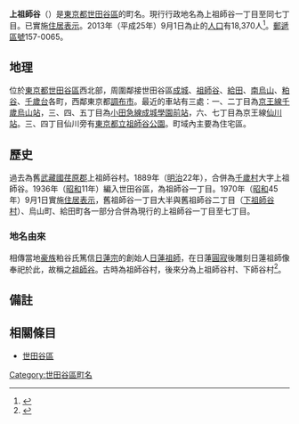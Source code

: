 {{Pathnav|日本|東京都|世田谷區|frame=1}}
{{Infobox Settlement
|official_name =  上祖師谷
|native_name =
|settlement_type = [[町|町]]
|image_skyline =
|imagesize =
|image_caption =
|image_flag =
|image_seal =
| image_map =
| map_caption =
|subdivision_type = [[國家|國家]]
|subdivision_name = [[File:Flag_of_Japan.svg|border]] [[日本|日本]]
|subdivision_type1 = [[都道府縣|都道府縣]]
|subdivision_name1 = [[File:Flag_of_Tokyo_Prefecture.svg|25px]] [[東京都|東京都]]
|subdivision_type2 = [[東京都區部|特別區]]
|subdivision_name2 = [[File:Flag_of_Setagaya,_Tokyo.svg|25px]] [[世田谷區|世田谷區]]
|subdivision_type3 = [[地域|地域]]
|subdivision_name3 = [[烏山地域|烏山地域]]
|established_title =
|established_date =
|government_type =
|leader_title =
|leader_name =
|area_magnitude =
|area_total_km2 = 1.336
|area_land_km2 =  
|area_urban_km2 =
|area_metro_km2 =
|area_metro_sq_mi =
|population_as_of= 2013年（平成25年）9月1日
|population_footnotes =
|population_total = 18370
|population_urban =
|population_metro =
|population_density_sq_mi =
|population_density_km2 = auto
| timezone = [[日本標準時間|JST]]
| utc_offset = +9
|timezone_DST =
|utc_offset_DST =
|latd=|latm=|lats=|latNS=
|longd=|longm=|longs=|longEW=
|elevation_footnotes=
|elevation_m =
|elevation_ft =
|postal_code_type = [[郵遞區號|郵遞區號]]
|postal_code = 157-0065　
|area_code =
|website =
|footnotes =
}}

'''上祖師谷'''（{{jpn|j=上禐師谷|hg=かみそしがや|rm=Kami-Soshigaya|f=y}}）是[[東京都|東京都]][[世田谷區|世田谷區]]的町名。現行行政地名為上祖師谷一丁目至同七丁目。已實施[[住居表示|住居表示]]。2013年（平成25年）9月1日為止的[[人口|人口]]有18,370人<ref>{{Cite web |url=http://www.city.setagaya.lg.jp/kurashi/107/157/692/694/1884/d00123410_d/fil/district201309.xls |title=平成25年（2013年）の世田谷区の町丁別人口と世帯数 - 世田谷区 |accessdate=2013-10-04 |archive-date=2014-07-19 |archive-url=https://web.archive.org/web/20140719124500/http://www.city.setagaya.lg.jp/kurashi/107/157/692/694/1884/d00123410_d/fil/district201309.xls |dead-url=no }}</ref>。[[郵遞區號|郵遞區號]]157-0065。

== 地理 ==
位於[[東京都|東京都]][[世田谷區|世田谷區]]西北部，周圍鄰接世田谷區[[成城|成城]]、[[祖師谷|祖師谷]]、[[給田_(世田谷區)|給田]]、[[南烏山|南烏山]]、[[粕谷|粕谷]]、[[千歲台|千歲台]]各町，西鄰東京都[[調布市|調布市]]。最近的車站有三處：一、二丁目為[[京王線|京王線]][[千歲烏山站|千歲烏山站]]，三、四、五丁目為[[小田急小田原線|小田急線]][[成城學園前站|成城學園前站]]，六、七丁目為京王線[[仙川站|仙川站]]。三、四丁目仙川旁有[[祖師谷公園|東京都立祖師谷公園]]。町域內主要為住宅區。

== 歷史 ==
過去為舊[[武藏國|武藏國]][[荏原郡|荏原郡]]上祖師谷村。1889年（[[明治|明治]]22年），合併為[[千歲村|千歲村]]大字上祖師谷。1936年（[[昭和|昭和]]11年）編入世田谷區，為祖師谷一丁目。1970年（[[昭和|昭和]]45年）9月1日實施[[住居表示|住居表示]]，舊祖師谷一丁目大半與舊祖師谷二丁目（[[下祖師谷村|下祖師谷村]]）、烏山町、給田町各一部分合併為現行的上祖師谷一丁目至七丁目。
=== 地名由來 ===
相傳當地[[豪族|豪族]]粕谷氏篤信[[日蓮宗|日蓮宗]]的創始人[[日蓮|日蓮祖師]]，在日蓮[[圓寂|圓寂]]後雕刻日蓮祖師像奉祀於此，故稱之[[祖師谷|祖師谷]]。古時為祖師谷村，後來分為上祖師谷村、下師谷村<ref>{{Cite web |url=http://www.city.setagaya.lg.jp/05/2037/2057/d00120071.html |title=烏山地域の地名の由来 - 世田谷区 |accessdate=2013-10-04 |archive-date=2013-10-04 |archive-url=https://web.archive.org/web/20131004215422/http://www.city.setagaya.lg.jp/05/2037/2057/d00120071.html |dead-url=no }}</ref>。

== 備註 ==
{{reflist}}

== 相關條目 ==
* [[世田谷區|世田谷區]]

{{世田谷區的町名}}

{{DEFAULTSORT:Kamisoshigaya}}
[[Category:世田谷區町名|Category:世田谷區町名]]